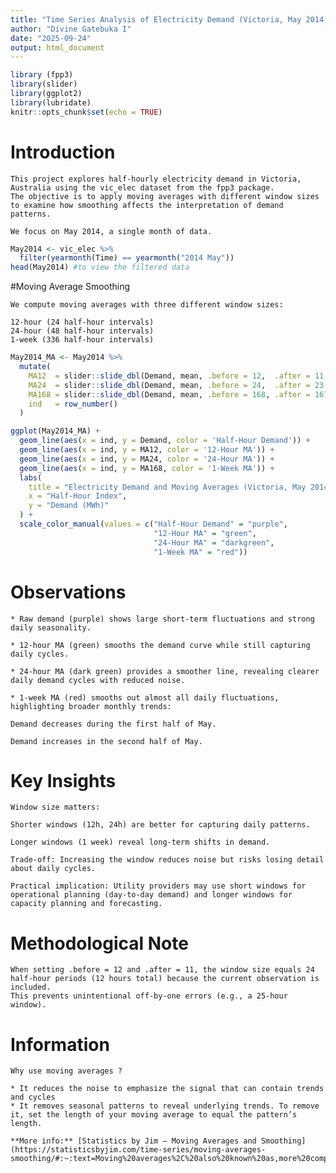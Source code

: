 ```yaml
---
title: "Time Series Analysis of Electricity Demand (Victoria, May 2014)"
author: "Divine Gatebuka I"
date: "2025-09-24"
output: html_document
---
```


```r
library (fpp3)
library(slider)
library(ggplot2)
library(lubridate)
knitr::opts_chunk$set(echo = TRUE)
```
# Introduction

```
This project explores half-hourly electricity demand in Victoria, Australia using the vic_elec dataset from the fpp3 package.
The objective is to apply moving averages with different window sizes to examine how smoothing affects the interpretation of demand patterns.

We focus on May 2014, a single month of data.
```

```r
May2014 <- vic_elec %>%
  filter(yearmonth(Time) == yearmonth("2014 May"))
head(May2014) #to view the filtered data
```

#Moving Average Smoothing
```
We compute moving averages with three different window sizes:

12-hour (24 half-hour intervals)
24-hour (48 half-hour intervals)
1-week (336 half-hour intervals)
```
```r
May2014_MA <- May2014 %>%
  mutate(
    MA12  = slider::slide_dbl(Demand, mean, .before = 12,  .after = 11,  .complete = TRUE),   
    MA24  = slider::slide_dbl(Demand, mean, .before = 24,  .after = 23, .complete = TRUE),   
    MA168 = slider::slide_dbl(Demand, mean, .before = 168, .after = 167, .complete = TRUE),   
    ind   = row_number() 
  )

ggplot(May2014_MA) +
  geom_line(aes(x = ind, y = Demand, color = 'Half-Hour Demand')) +
  geom_line(aes(x = ind, y = MA12, color = '12-Hour MA')) +
  geom_line(aes(x = ind, y = MA24, color = '24-Hour MA')) +
  geom_line(aes(x = ind, y = MA168, color = '1-Week MA')) +
  labs(
    title = "Electricity Demand and Moving Averages (Victoria, May 2014)",
    x = "Half-Hour Index",
    y = "Demand (MWh)"
  ) +
  scale_color_manual(values = c("Half-Hour Demand" = "purple",
                                "12-Hour MA" = "green",
                                "24-Hour MA" = "darkgreen",
                                "1-Week MA" = "red"))
```

# Observations

```
* Raw demand (purple) shows large short-term fluctuations and strong daily seasonality.

* 12-hour MA (green) smooths the demand curve while still capturing daily cycles.

* 24-hour MA (dark green) provides a smoother line, revealing clearer daily demand cycles with reduced noise.

* 1-week MA (red) smooths out almost all daily fluctuations, highlighting broader monthly trends:

Demand decreases during the first half of May.

Demand increases in the second half of May.
```

# Key Insights
```
Window size matters:

Shorter windows (12h, 24h) are better for capturing daily patterns.

Longer windows (1 week) reveal long-term shifts in demand.

Trade-off: Increasing the window reduces noise but risks losing detail about daily cycles.

Practical implication: Utility providers may use short windows for operational planning (day-to-day demand) and longer windows for capacity planning and forecasting.
```

# Methodological Note
```
When setting .before = 12 and .after = 11, the window size equals 24 half-hour periods (12 hours total) because the current observation is included.
This prevents unintentional off-by-one errors (e.g., a 25-hour window).
```

# Information
```
Why use moving averages ?

* It reduces the noise to emphasize the signal that can contain trends and cycles
* It removes seasonal patterns to reveal underlying trends. To remove it, set the length of your moving average to equal the pattern’s length.

**More info:** [Statistics by Jim – Moving Averages and Smoothing](https://statisticsbyjim.com/time-series/moving-averages-smoothing/#:~:text=Moving%20averages%2C%20also%20known%20as,more%20complex%20ways%20of%20smoothing.)
```